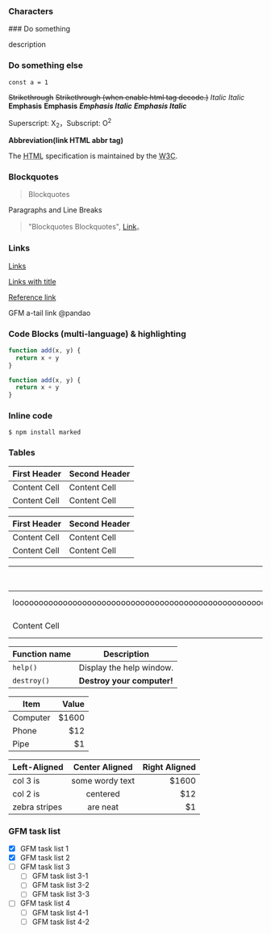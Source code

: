 
### Characters

<Steps>
  ### Do something

  description

  ### Do something else

  ```tsx
  const a = 1
  ```
</Steps>

~~Strikethrough~~ <s>Strikethrough (when enable html tag decode.)</s>
_Italic_ _Italic_
**Emphasis** **Emphasis**
**_Emphasis Italic_** **_Emphasis Italic_**

Superscript: X<sub>2</sub>，Subscript: O<sup>2</sup>

**Abbreviation(link HTML abbr tag)**

The <abbr title="Hyper Text Markup Language">HTML</abbr> specification is maintained by the <abbr title="World Wide Web Consortium">W3C</abbr>.

### Blockquotes

> Blockquotes

Paragraphs and Line Breaks

> "Blockquotes Blockquotes", [Link](http://localhost/)。

### Links

[Links](http://localhost/)

[Links with title](http://localhost/ 'link title')

[Reference link][id/name]

[id/name]: http://link-url/

GFM a-tail link @pandao

### Code Blocks (multi-language) & highlighting

```js
function add(x, y) {
  return x + y
}
```

```js filename="test.js"
function add(x, y) {
  return x + y
}
```

### Inline code

`$ npm install marked`

### Tables

| First Header | Second Header |
| ------------ | ------------- |
| Content Cell | Content Cell  |
| Content Cell | Content Cell  |

| First Header | Second Header |
| ------------ | ------------- |
| Content Cell | Content Cell  |
| Content Cell | Content Cell  |

| First Header                                                                                                                                                        | Second Header |
| ------------------------------------------------------------------------------------------------------------------------------------------------------------------- | ------------- |
| loooooooooooooooooooooooooooooooooooooooooooooooooooooooooooooooooooooooooooooooooooooooooooooooooooooooooooooooooooooooooooooooooooooooooooooooooooooooooooooooong | Content Cell  |
| Content Cell                                                                                                                                                        | Content Cell  |

| Function name | Description                |
| ------------- | -------------------------- |
| `help()`      | Display the help window.   |
| `destroy()`   | **Destroy your computer!** |

| Item     | Value |
| -------- | ----: |
| Computer | $1600 |
| Phone    |   $12 |
| Pipe     |    $1 |

| Left-Aligned  | Center Aligned  | Right Aligned |
| :------------ | :-------------: | ------------: |
| col 3 is      | some wordy text |         $1600 |
| col 2 is      |    centered     |           $12 |
| zebra stripes |    are neat     |            $1 |

### GFM task list

- [x] GFM task list 1
- [x] GFM task list 2
- [ ] GFM task list 3
  - [ ] GFM task list 3-1
  - [ ] GFM task list 3-2
  - [ ] GFM task list 3-3
- [ ] GFM task list 4
  - [ ] GFM task list 4-1
  - [ ] GFM task list 4-2
